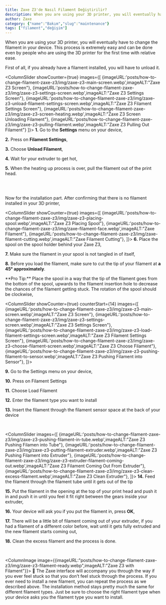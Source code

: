 ```yaml
---
title: Zaxe Z3'de Nasıl Filament Değiştirilir?
description: When you are using your 3D printer, you will eventually have to change the filament in your device. This process is extremely easy and can be done even by people who are using the 3D printer for the first time with relative ease. 
author: Zaxe
category: {"name":"Bakım","slug":"maintenance"}
tags: ["filament","değişim"]
---
```


When you are using your 3D printer, you will eventually have to change the filament in your device. This process is extremely easy and can be done even by people who are using the 3D printer for the first time with relative ease. 

First of all, if you already have a filament installed, you will have to unload it.

<ColumnSlider showCounter={true} images={[
	{imageURL:'posts/how-to-change-filament-zaxe-z3/img/zaxe-z3-main-screen.webp',imageALT:"Zaxe Z3 Screen"},
	{imageURL:'posts/how-to-change-filament-zaxe-z3/img/zaxe-z3-settings-screen.webp',imageALT:"Zaxe Z3 Settings Screen"},
	{imageURL:'posts/how-to-change-filament-zaxe-z3/img/zaxe-z3-unload-filament-settings-screen.webp',imageALT:"Zaxe Z3 Filament Settings Screen"},
	{imageURL:'posts/how-to-change-filament-zaxe-z3/img/zaxe-z3-screen-heating.webp',imageALT:"Zaxe Z3 Screen Unloading Filament"},
	{imageURL:'posts/how-to-change-filament-zaxe-z3/img/zaxe-z3-pulling-filament.webp',imageALT:"Zaxe Z3 Pulling Out Filament"}
]}>
<strong className="list-number">1.</strong> Go to the **Settings** menu on your device, 

<strong className="list-number">2.</strong> Press on **Filament Settings**, 

<strong className="list-number">3.</strong> Choose **Unload Filament**, 

<strong className="list-number">4.</strong> Wait for your extruder to get hot,

<strong className="list-number">5.</strong> When the heating up process is over, pull the filament out of the print head.

</ColumnSlider>

<br/>
<br/>

Now for the installation part. After confirming that there is no filament installed in your 3D printer,

<ColumnSlider showCounter={true} images={[
	{imageURL:'posts/how-to-change-filament-zaxe-z3/img/zaxe-z3-placing-spool.webp',imageALT:"Zaxe Z3 Placing Spool"},
	{imageURL:'posts/how-to-change-filament-zaxe-z3/img/zaxe-filament-face.webp',imageALT:"Zaxe Filament"},
	{imageURL:'posts/how-to-change-filament-zaxe-z3/img/zaxe-filament-cutting.webp',imageALT:"Zaxe Filament Cutting"},
]}>
<strong className="list-number">6.</strong> Place the spool on the spool holder behind your Zaxe Z3,

<strong className="list-number">7.</strong> Make sure the filament in your spool is not tangled in of itself, 

<strong className="list-number">8.</strong> Before you load the filament, make sure to cut the tip of your filament at <span className="text-zaxe">**a 45° approximately**</span>.

<AlertBox alertType="info">
**Pro Tip:** Place the spool in a way that the tip of the filament goes from the bottom of the spool, upwards to the filament insertion hole to decrease the chances of the filament getting stuck. The rotation of the spool should be clockwise,
</AlertBox>
</ColumnSlider>

<br/>

<ColumnSlider showCounter={true} counterStart={14} images={[
	{imageURL:'posts/how-to-change-filament-zaxe-z3/img/zaxe-z3-main-screen.webp',imageALT:"Zaxe Z3 Screen"},
	{imageURL:'posts/how-to-change-filament-zaxe-z3/img/zaxe-z3-settings-screen.webp',imageALT:"Zaxe Z3 Settings Screen"},
	{imageURL:'posts/how-to-change-filament-zaxe-z3/img/zaxe-z3-load-filament-settings-screen.webp',imageALT:"Zaxe Z3 Filament Settings Screen"},
	{imageURL:'posts/how-to-change-filament-zaxe-z3/img/zaxe-z3-choose-filament-screen.webp',imageALT:"Zaxe Z3 Choose Filament"},
	{imageURL:'posts/how-to-change-filament-zaxe-z3/img/zaxe-z3-pushing-filament-to-sensor.webp',imageALT:"Zaxe Z3 Pushing Filament into Sensor"},
]}>

<strong className="list-number">9.</strong> Go to the Settings menu on your device,

<strong className="list-number">10.</strong> Press on Filament Settings 

<strong className="list-number">11.</strong> Choose Load Filament

<strong className="list-number">12.</strong> Enter the filament type you want to install

<strong className="list-number">13.</strong> Insert the filament through the filament sensor space at the back of your device
</ColumnSlider>

<br/>

<ColumnSlider images={[
	{imageURL:'posts/how-to-change-filament-zaxe-z3/img/zaxe-z3-pushing-filament-in-tube.webp',imageALT:"Zaxe Z3 Pushing Filamen into Tube"},
	{imageURL:'posts/how-to-change-filament-zaxe-z3/img/zaxe-z3-putting-filament-extruder.webp',imageALT:"Zaxe Z3 Pushing Filament into Extruder"},
	{imageURL:'posts/how-to-change-filament-zaxe-z3/img/zaxe-z3-extruder-filament-coming-out.webp',imageALT:"Zaxe Z3 Filament Coming Out From Extruder"},
	{imageURL:'posts/how-to-change-filament-zaxe-z3/img/zaxe-z3-clean-excess-filament.webp',imageALT:"Zaxe Z3 Clean Extruder"},
]}>
<strong className="list-number">14.</strong> Feed the filament through the filament tube until it gets out of the tip

<strong className="list-number">15.</strong> Put the filament in the opening at the top of your print head and push it in and push it in until you feel it fit right between the gears inside your extruder, 

<strong className="list-number">16.</strong> Your device will ask you if you put the filament in, press **OK**,

<strong className="list-number">17.</strong> There will be a little bit of filament coming out of your extruder, if you had a filament of a different color before, wait until it gets fully extruded and the new filament starts coming out,

<strong className="list-number">18.</strong> Clean the excess filament and the process is done. 
</ColumnSlider>

<br/>

<ColumnImage image={{imageURL:"posts/how-to-change-filament-zaxe-z3/img/zaxe-z3-filament-ready.webp",imageALT:"Zaxe Z3 with Filament"}}>
🎉 The Zaxe interface will accompany you through the way if you ever feel stuck so that you don’t feel stuck through the process. If you ever need to install a new filament, you can repeat the process as we described above. The installation method stays pretty much the same for different filament types. Just be sure to choose the right filament type when your device asks you the filament type you want to install.
</ColumnImage>
